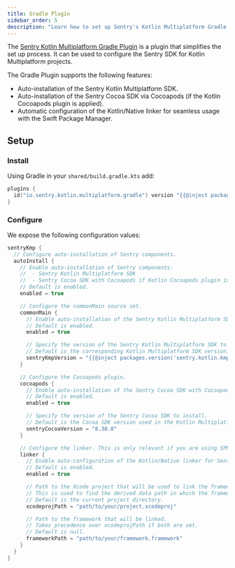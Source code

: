 ```yaml
---
title: Gradle Plugin
sidebar_order: 5
description: "Learn how to set up Sentry's Kotlin Multiplatform Gradle Plugin."
---
```


The [Sentry Kotlin Multiplatform Gradle Plugin](https://github.com/getsentry/sentry-kotlin-multiplatform/tree/main/sentry-kotlin-multiplatform-gradle-plugin) is a plugin that simplifies the set up process. It can be used to configure the Sentry SDK for Kotlin Multiplatform projects.

The Gradle Plugin supports the following features:
- Auto-installation of the Sentry Kotlin Multiplatform SDK.
- Auto-installation of the Sentry Cocoa SDK via Cocoapods (if the Kotlin Cocoapods plugin is applied).
- Automatic configuration of the Kotlin/Native linker for seamless usage with the Swift Package Manager.

## Setup

### Install

Using Gradle in your `shared/build.gradle.kts` add:

```kotlin {filename:shared/build.gradle.kts}
plugins {
  id("io.sentry.kotlin.multiplatform.gradle") version "{{@inject packages.version('sentry.kotlin.kmp', '0.9.0') }}"
}
```

### Configure

We expose the following configuration values:

```kotlin {filename:shared/build.gradle.kts}
sentryKmp {
  // Configure auto-installation of Sentry components.
  autoInstall {
    // Enable auto-installation of Sentry components:
    //  - Sentry Kotlin Multiplatform SDK
    //  - Sentry Cocoa SDK with Cocoapods if Kotlin Cocoapods plugin is applied.
    // Default is enabled.
    enabled = true

    // Configure the commonMain source set.
    commonMain {
      // Enable auto-installation of the Sentry Kotlin Multiplatform SDK in commonMain.
      // Default is enabled.
      enabled = true

      // Specify the version of the Sentry Kotlin Multiplatform SDK to use.
      // Default is the corresponding Kotlin Multiplatform SDK version.
      sentryKmpVersion = "{{@inject packages.version('sentry.kotlin.kmp', '0.9.0') }}"
    }

    // Configure the Cocoapods plugin.
    cocoapods {
      // Enable auto-installation of the Sentry Cocoa SDK with Cocoapods.
      // Default is enabled.
      enabled = true

      // Specify the version of the Sentry Cocoa SDK to install.
      // Default is the Cocoa SDK version used in the Kotlin Multiplatform SDK.
      sentryCocoaVersion = "8.38.0"
    }

    // Configure the linker. This is only relevant if you are using SPM.
    linker {
      // Enable auto-configuration of the Kotlin/Native linker for Sentry Cocoa framework.
      // Default is enabled.
      enabled = true

      // Path to the Xcode project that will be used to link the framework.
      // This is used to find the derived data path in which the framework is stored for SPM.
      // Default is the current project directory.
      xcodeprojPath = "path/to/your/project.xcodeproj"

      // Path to the framework that will be linked.
      // Takes precedence over xcodeprojPath if both are set.
      // Default is null.
      frameworkPath = "path/to/your/framework.framework"
    }
  }
}
```
